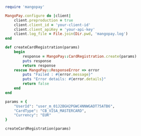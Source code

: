 ```ruby Ruby  

require 'mangopay'

MangoPay.configure do |client|
    client.preproduction = true
    client.client_id = 'your-client-id'
    client.client_apiKey = 'your-api-key'
    client.log_file = File.join(Dir.pwd, 'mangopay.log')
end

def createCardRegistration(params)
    begin
        response = MangoPay::CardRegistration.create(params)
        puts response
        return response
    rescue MangoPay::ResponseError => error
        puts "Failed : #{error.message}"
        puts "Error details: #{error.details}"
        return false
    end
end

params = {
    "UserId": "user_m_01J2BGH2PGWC4NNWGADT75ATB6",
    "CardType": "CB_VISA_MASTERCARD",
    "Currency": "EUR"
}

createCardRegistration(params)
```